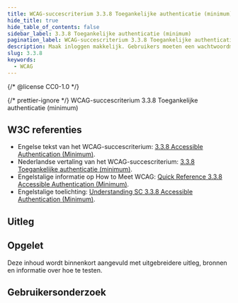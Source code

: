 ```yaml
---
title: WCAG-succescriterium 3.3.8 Toegankelijke authenticatie (minimum)
hide_title: true
hide_table_of_contents: false
sidebar_label: 3.3.8 Toegankelijke authenticatie (minimum)
pagination_label: WCAG-succescriterium 3.3.8 Toegankelijke authenticatie (minimum)
description: Maak inloggen makkelijk. Gebruikers moeten een wachtwoordmanager kunnen gebruiken of een wachtwoord kunnen knippen en plakken. Veilige wachtwoorden zijn juist niet bedoeld om te kunnen onthouden en niet iedereen heeft een goed geheugen.
slug: 3.3.8
keywords:
  - WCAG
---
```


{/* @license CC0-1.0 */}


{/* prettier-ignore */}
<WcagHeadingGroup level={1} conformanceLevel="Niveau AA">WCAG-succescriterium 3.3.8 Toegankelijke authenticatie (minimum)</WcagHeadingGroup>

## W3C referenties

- Engelse tekst van het WCAG-succescriterium: [<span lang="en">3.3.8 Accessible Authentication (Minimum)</span>](https://www.w3.org/TR/WCAG22/#accessible-authentication-minimum).
- Nederlandse vertaling van het WCAG-succescriterium: [3.3.8 Toegankelijke authenticatie (minimum)](https://www.w3.org/Translations/WCAG22-nl/#accessible-authentication-minimum).
- Engelstalige informatie op <span lang="en">How to Meet WCAG</span>: [<span lang="en">Quick Reference 3.3.8 Accessible Authentication (Minimum)</span>](https://www.w3.org/WAI/WCAG22/quickref/#accessible-authentication-minimum).
- Engelstalige toelichting: [<span lang="en">Understanding SC 3.3.8 Accessible Authentication (Minimum)</span>](https://www.w3.org/WAI/WCAG22/Understanding/accessible-authentication-minimum.html).

## Uitleg

<Summary />

## Opgelet

Deze inhoud wordt binnenkort aangevuld met uitgebreidere uitleg, bronnen en informatie over hoe te testen.

## Gebruikersonderzoek

<CTAGebruikersonderzoek />

<WCAGFooterInfo />

